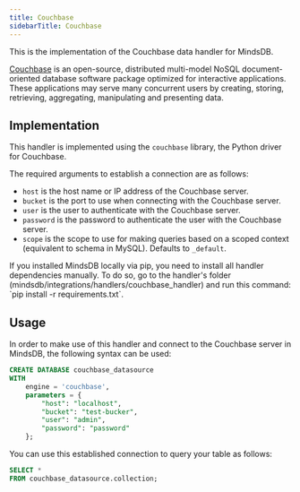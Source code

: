 ```yaml
---
title: Couchbase
sidebarTitle: Couchbase
---
```


This is the implementation of the Couchbase data handler for MindsDB.

[Couchbase](https://www.couchbase.com/) is an open-source, distributed multi-model NoSQL document-oriented database software package optimized for interactive applications. These applications may serve many concurrent users by creating, storing, retrieving, aggregating, manipulating and presenting data.

## Implementation

This handler is implemented using the `couchbase` library, the Python driver for Couchbase.

The required arguments to establish a connection are as follows:

* `host` is the host name or IP address of the Couchbase server.
* `bucket` is the port to use when connecting with the Couchbase server.
* `user` is the user to authenticate with the Couchbase server.
* `password` is the password to authenticate the user with the Couchbase server.
* `scope` is the scope to use for making queries based on a scoped context (equivalent to schema in MySQL). Defaults to `_default`.

<Tip>
If you installed MindsDB locally via pip, you need to install all handler dependencies manually. To do so, go to the handler's folder (mindsdb/integrations/handlers/couchbase_handler) and run this command: `pip install -r requirements.txt`.
</Tip>

## Usage

In order to make use of this handler and connect to the Couchbase server in MindsDB, the following syntax can be used:

```sql
CREATE DATABASE couchbase_datasource
WITH
    engine = 'couchbase',
    parameters = {
        "host": "localhost",
        "bucket": "test-bucker",
        "user": "admin",
        "password": "password"
    };
```

You can use this established connection to query your table as follows:

```sql
SELECT *
FROM couchbase_datasource.collection;
```
